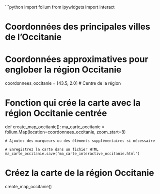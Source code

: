 ```python
import folium
from ipywidgets import interact

# Coordonnées des principales villes de l'Occitanie
# Coordonnées approximatives pour englober la région Occitanie
coordonnees_occitanie = [43.5, 2.0]  # Centre de la région

# Fonction qui crée la carte avec la région Occitanie centrée
def create_map_occitanie():
    ma_carte_occitanie = folium.Map(location=coordonnees_occitanie, zoom_start=8)
    
    # Ajoutez des marqueurs ou des éléments supplémentaires si nécessaire
    
    # Enregistrez la carte dans un fichier HTML
    ma_carte_occitanie.save('ma_carte_interactive_occitanie.html')

# Créez la carte de la région Occitanie
create_map_occitanie()



